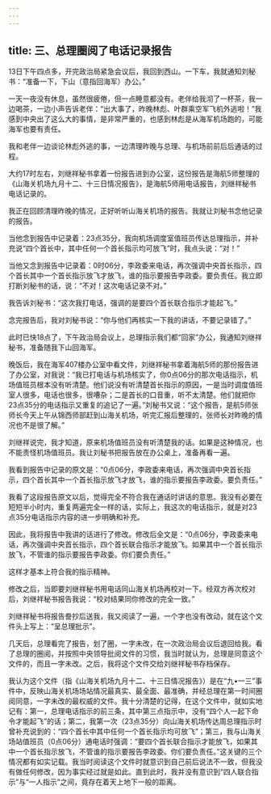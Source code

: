```yaml
---
---
---
```

title: 三、总理圈阅了电话记录报告
---




13日下午四点多，开完政治局紧急会议后，我回到西山。一下车，我就通知刘秘书：“准备一下，下山（意指回海军）办公。”

一天一夜没有休息，虽然很疲倦，但一点睡意都没有。老伴给我沏了一杯茶，我一边喝茶，一边小声告诉老伴：“出大事了，昨晚林彪、叶群乘空军飞机外逃啦！”我感到中央出了这么大的事情，是非常严重的，也感到林彪是从海军机场跑的，可能海军也要有责任。

我和老伴一边谈论林彪外逃的事，一边清理昨晚与总理、与机场前前后后通话的过程。

大约17时左右，刘继祥秘书拿着一份报告进到办公室，这份报告是海航5师整理的《山海关机场九月十二、十三日情况报告》，是海航5师用电话报告，刘继祥秘书电话记录的。

我正在回顾清理昨晚的情况，正好听听山海关机场的报告。我就让刘秘书念他记录的报告。

当他念到报告中记录着：23点35分，我向机场调度室值班员传达总理指示，并补充说“四个首长中，其中任何一个首长指示均可放飞”时，我点头说：“对！”

当他又念到报告中记录着：0时06分，李政委来电话，再次强调中央首长指示，四个首长其中一个首长指示放飞才放飞，谁的指示要报告李政委。要负责任。我立即打断刘秘书的话，说：“不对！这次电话记录不对。”

我告诉刘秘书：“这次我打电话，强调的是要四个首长联合指示才能起飞。”

念完报告后，我对刘秘书说：“你与他们再核实一下我的讲话，不要记录错了。”

此时已快18点了，下午政治局会议上，总理指示我们都“回家”办公，我通知刘继祥秘书，准备随我下山回海军。

晚饭后，我在海军407楼办公室中看文件，刘继祥秘书拿着海航5师的那份报告进了办公室，对我说：“我已打电话与机场核实了，你0点06分的那次电话指示，机场值班员根本没有听清楚。他们说没有听清楚首长指示的原因，一是当时调度值班室人很多，电话也很多，很嘈杂；二是首长的口音重，听不太清楚。他们就把你23点35分的电话指示又重复的追记了一遍。”刘秘书又说：“这个报告，是航5师张师长今天上午从锦西师部赶到山海关机场，听完汇报后整理的，张师长对昨晚的情况也不是很了解。”

刘继祥说完，我才知道，原来机场值班员没有听清楚我的话。如果是这种情况，也不能责怪机场值班员。我让刘秘书把报告放在办公桌上，准备再看一遍。

我看到报告中记录的原文是：“0点06分，李政委来电话，再次强调中央首长指示，四个首长其中一个首长指示放飞才放飞，谁的指示要报告李政委。要负责任。”

我看了这段报告原文以后，觉得完全不符合我在通话时讲话的意思。我没有必要在短短半小时内，重复两遍完全一样的话，实际上，我这次的电话指示，就是对23点35分电话指示内容的进一步明确和补充。

因此，我将报告中我讲的话进行了修改。修改后全文是：“0点06分，李政委来电话，再次强调中央首长指示，四个首长联合指示才能放飞。如果其中一个首长指示放飞，不管谁的指示要报告李政委。你们要负责任。”

这样才基本上符合我的指示精神。

修改之后，当即要刘继祥秘书用电话同山海关机场再校对一下。经双方再次校对后，刘继祥秘书报告我说：“校对结果同你修改的完全一致。”

刘继祥秘书将报告誊抄后送我，我又阅读了一遍，一个字也没有改动，就在这个文件头上写上：“呈总理批示”。

几天后，总理看完了报告，划了圈，一字未改，在一次政治局会议后退回给我。看了总理的圈阅，并按照中央领导批阅文件的习惯，我当时就认为，总理是同意这个文件的，而且一字未改。之后，我将这个文件交给刘继祥秘书存档保存。

我认为这个文件（指《山海关机场九月十二、十三日情况报告》）是在“九•一三”事件中，反映山海关机场场站情况最真实、最全面、最准确，并经总理在第一时间圈阅同意，一字未改的最权威的文件。我十分清楚的记得，在这个文件中，就如实地记有：第一，总理电话指示的前三条，其中第三点指示中，没有“四个人一起下命令才能起飞”的话；第二，我第一次（23点35分）向山海关机场传达周总理指示时曾补充说到的：“四个首长中其中任何一个首长指示均可放飞”；第三，我与山海关场站值班员（0点06分）通电话时强调：“要四个首长联合指示才能放飞，如果其中一个首长指示放飞，不管谁的指示要报告李政委。你们要负责任。”这关键的三个情况都有如实记载。我当时阅读这个文件时就意识到自己前后说法不一致，但我没有做任何修改，因为事实经过就是如此。直到此时，我并没有意识到“四人联合指示”与“一人指示”之间，竟存在着天上地下一般的距离。